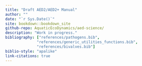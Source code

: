 ```yaml
---
title: "Draft AED2/AED2+ Manual"
author: ""
date: "`r Sys.Date()`"
site: bookdown::bookdown_site
github-repo: AquaticEcoDynamics/aed-science/
description: "Work in progress."
bibliography: ["references/pathogens.bib",
              "references/generic_utilities_functions.bib",
              "references/bivalves.bib"]
biblio-style: "apalike"
link-citations: true
---
```



